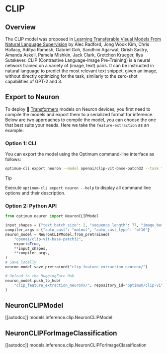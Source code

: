 <!---
Copyright 2025 The HuggingFace Team. All rights reserved.

Licensed under the Apache License, Version 2.0 (the "License");
you may not use this file except in compliance with the License.
You may obtain a copy of the License at

    http://www.apache.org/licenses/LICENSE-2.0

Unless required by applicable law or agreed to in writing, software
distributed under the License is distributed on an "AS IS" BASIS,
WITHOUT WARRANTIES OR CONDITIONS OF ANY KIND, either express or implied.
See the License for the specific language governing permissions and
limitations under the License.
-->

# CLIP

## Overview

The CLIP model was proposed in [Learning Transferable Visual Models From Natural Language Supervision](https://arxiv.org/abs/2103.00020) by Alec Radford, Jong Wook Kim, Chris Hallacy, Aditya Ramesh, Gabriel Goh,
Sandhini Agarwal, Girish Sastry, Amanda Askell, Pamela Mishkin, Jack Clark, Gretchen Krueger, Ilya Sutskever. CLIP
(Contrastive Language-Image Pre-Training) is a neural network trained on a variety of (image, text) pairs. It can be
instructed in natural language to predict the most relevant text snippet, given an image, without directly optimizing
for the task, similarly to the zero-shot capabilities of GPT-2 and 3.

## Export to Neuron

To deploy 🤗 [Transformers](https://huggingface.co/docs/transformers/index) models on Neuron devices, you first need to compile the models and export them to a serialized format for inference. Below are two approaches to compile the model, you can choose the one that best suits your needs. Here we take the `feature-extraction` as an example:

### Option 1: CLI

You can export the model using the Optimum command-line interface as follows:

```bash
optimum-cli export neuron --model openai/clip-vit-base-patch32 --task feature-extraction --text_batch_size 2 --sequence_length 77 --image_batch_size 1 --num_channels 3 --width 224 --height 224 clip_feature_extraction_neuronx/
```

> [!TIP]
> Execute `optimum-cli export neuron --help` to display all command line options and their description.

### Option 2: Python API

```python
from optimum.neuron import NeuronCLIPModel

input_shapes = {"text_batch_size": 2, "sequence_length": 77, "image_batch_size": 1, "num_channels": 3, "width": 224, "height": 224}
compiler_args = {"auto_cast": "matmul", "auto_cast_type": "bf16"}
neuron_model = NeuronCLIPModel.from_pretrained(
    "openai/clip-vit-base-patch32",
    export=True,
    **input_shapes,
    **compiler_args,
)
# Save locally
neuron_model.save_pretrained("clip_feature_extraction_neuronx/")

# Upload to the HuggingFace Hub
neuron_model.push_to_hub(
    "clip_feature_extraction_neuronx/", repository_id="optimum/clip-vit-base-patch32-neuronx"  # Replace with your HF Hub repo id
)
```

## NeuronCLIPModel

[[autodoc]] models.inference.clip.NeuronCLIPModel

## NeuronCLIPForImageClassification

[[autodoc]] models.inference.clip.NeuronCLIPForImageClassification
